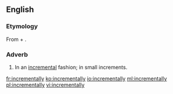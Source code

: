 ==English==

===Etymology===

From {{term|incremental|lang=en}} + {{term|-ly|lang=en}}.

===Adverb===
{{en-adv}}

# In an [[incremental]] fashion; in small increments.

[[fr:incrementally]]
[[ko:incrementally]]
[[io:incrementally]]
[[ml:incrementally]]
[[pl:incrementally]]
[[vi:incrementally]]